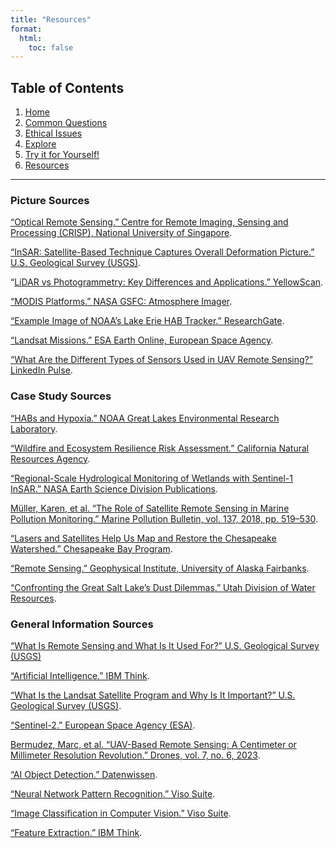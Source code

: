 ```yaml
---
title: "Resources"
format:
  html:
    toc: false
---
```


## Table of Contents

1.  [Home](home.qmd)
2.  [Common Questions](commonqs.qmd)
3.  [Ethical Issues](EthicalIssues.qmd)
4.  [Explore](explore.qmd)
5.  [Try it for Yourself!](remotesensing.qmd)
6.  [Resources](Resources.qmd)

------------------------------------------------------------------------

### Picture Sources

["Optical Remote Sensing." Centre for Remote Imaging, Sensing and Processing (CRISP), National University of Singapore](https://crisp.nus.edu.sg/~research/tutorial/optical.htm).

["InSAR: Satellite-Based Technique Captures Overall Deformation Picture." U.S. Geological Survey (USGS)](https://www.usgs.gov/programs/VHP/insar-satellite-based-technique-captures-overall-deformation-picture).

"[LiDAR vs Photogrammetry: Key Differences and Applications." YellowScan](https://www.yellowscan.com/knowledge/lidar-vs-photogrammetry-key-differences-and-applications/).

["MODIS Platforms." NASA GSFC: Atmosphere Imager](https://atmosphere-imager.gsfc.nasa.gov/links/modis-platforms).

["Example Image of NOAA's Lake Erie HAB Tracker." ResearchGate](https://www.researchgate.net/figure/Example-image-of-NOAAs-Lake-Erie-HAB-tracker-a-tool-that-combines-remote-sensing_fig1_299461504).

["Landsat Missions." ESA Earth Online, European Space Agency](https://earth.esa.int/eogateway/missions/landsat).

["What Are the Different Types of Sensors Used in UAV Remote Sensing?" LinkedIn Pulse](https://www.linkedin.com/pulse/what-different-types-sensors-used-uav-remote-sensing-ecko360-shvsc).

### Case Study Sources

["HABs and Hypoxia." NOAA Great Lakes Environmental Research Laboratory](https://www.glerl.noaa.gov/res/HABs_and_Hypoxia/).

["Wildfire and Ecosystem Resilience Risk Assessment." California Natural Resources Agency](https://resources.ca.gov/Initiatives/Forest-Stewardship/Wildfire-Ecosystem-Resilience-Risk-Assessment).

["Regional-Scale Hydrological Monitoring of Wetlands with Sentinel-1 InSAR." NASA Earth Science Division Publications](https://esdpubs.nasa.gov/content/Regional-scale_hydrological_monitoring_of_wetlands_with_Sentinel-1_InSAR_T_observations_Case).

[Müller, Karen, et al. "The Role of Satellite Remote Sensing in Marine Pollution Monitoring." Marine Pollution Bulletin, vol. 137, 2018, pp. 519–530](https://www.sciencedirect.com/science/article/pii/S0025326X18306441).

["Lasers and Satellites Help Us Map and Restore the Chesapeake Watershed." Chesapeake Bay Program](https://www.chesapeakebay.net/news/blog/lasers-and-satellites-help-us-map-and-restore-the-chesapeake-watershed).

["Remote Sensing." Geophysical Institute, University of Alaska Fairbanks](https://permafrost.gi.alaska.edu/content/remote-sensing).

["Confronting the Great Salt Lake’s Dust Dilemmas." Utah Division of Water Resources](https://water.utah.gov/confronting-great-salt-lakes-dust-dilemmas/).

### General Information Sources

["What Is Remote Sensing and What Is It Used For?" U.S. Geological Survey (USGS)](https://www.usgs.gov/faqs/what-remote-sensing-and-what-it-used.)

["Artificial Intelligence." IBM Think](https://www.ibm.com/think/topics/artificial-intelligence).

["What Is the Landsat Satellite Program and Why Is It Important?" U.S. Geological Survey (USGS)](https://www.usgs.gov/faqs/what-landsat-satellite-program-and-why-it-important).

["Sentinel-2." European Space Agency (ESA)](https://www.esa.int/Applications/Observing_the_Earth/Copernicus/Sentinel-2).

[Bermudez, Marc, et al. "UAV-Based Remote Sensing: A Centimeter or Millimeter Resolution Revolution." Drones, vol. 7, no. 6, 2023](https://www.mdpi.com/2504-446X/7/6/398).

["AI Object Detection." Datenwissen](https://datenwissen.com/blog/ai-object-detection/).

["Neural Network Pattern Recognition." Viso Suite](https://viso.ai/deep-learning/pattern-recognition/).

["Image Classification in Computer Vision." Viso Suite](https://viso.ai/computer-vision/image-classification/).

["Feature Extraction." IBM Think](https://www.ibm.com/think/topics/feature-extraction/).
